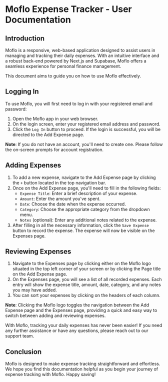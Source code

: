 # Moflo Expense Tracker - User Documentation

## Introduction

Moflo is a responsive, web-based application designed to assist users in managing and tracking their daily expenses. With an intuitive interface and a robust back-end powered by Next.js and Supabase, Moflo offers a seamless experience for personal finance management.

This document aims to guide you on how to use Moflo effectively.

## Logging In

To use Moflo, you will first need to log in with your registered email and password:

1. Open the Moflo app in your web browser.
2. On the login screen, enter your registered email address and password.
3. Click the `Log In` button to proceed. If the login is successful, you will be directed to the Add Expense page.

**Note**: If you do not have an account, you'll need to create one. Please follow the on-screen prompts for account registration.

## Adding Expenses

1. To add a new expense, navigate to the Add Expense page by clicking the `+` button located in the top navigation bar.
2. Once on the Add Expense page, you'll need to fill in the following fields:
   - `Expense Title`: Enter a brief description of your expense.
   - `Amount`: Enter the amount you've spent.
   - `Date`: Choose the date when the expense occurred.
   - `Category`: Choose the appropriate category from the dropdown menu.
   - `Notes` (optional): Enter any additional notes related to the expense.
3. After filling in all the necessary information, click the `Save Expense` button to record the expense. The expense will now be visible on the Expenses page.

## Reviewing Expenses

1. Navigate to the Expenses page by clicking either on the Moflo logo situated in the top left corner of your screen or by clicking the Page title on the Add Expense page.
2. On the Expenses page, you will see a list of all recorded expenses. Each entry will show the expense title, amount, date, category, and any notes you may have added.
3. You can sort your expenses by clicking on the headers of each column.

**Note**: Clicking the Moflo logo toggles the navigation between the Add Expense page and the Expenses page, providing a quick and easy way to switch between adding and reviewing expenses.

With Moflo, tracking your daily expenses has never been easier! If you need any further assistance or have any questions, please reach out to our support team.

## Conclusion

Moflo is designed to make expense tracking straightforward and effortless. We hope you find this documentation helpful as you begin your journey of expense tracking with Moflo. Happy saving!

